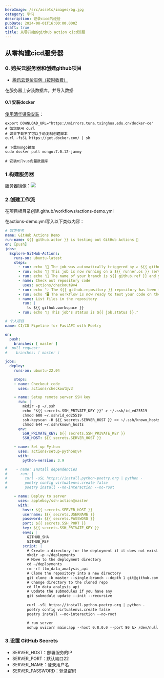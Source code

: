 ```yaml
---
heroImage: /src/assets/images/bg.jpg
category: 学习
description: 记录cicd的经验
pubDate: 2024-08-01T16:00:00.000Z
draft: true
title: 从零开始的github action cicd流程
---
```


## 从零构建cicd服务器

### 0. 购买云服务器和创建github项目

* [腾讯云竞价实例（按时收费）](https://buy.cloud.tencent.com/cvm?tab=custom\&step=1\&devPayMode=spotpaid\&regionId=33\&zoneId=330003\&instanceType=SA5.MEDIUM2\&platform=OpenCloudOS\&templateCreateMode=createLt\&isBackup=false\&backupDiskType=ALL\&backupDiskCustomizeValue=\&backupQuotaSegment=1\&backupQuota=1)

在服务器上安装数据库，并导入数据

#### 0.1 安装docker

[使用清华镜像安装](https://mirrors.tuna.tsinghua.edu.cn/help/docker-ce/)：

```shell
export DOWNLOAD_URL="https://mirrors.tuna.tsinghua.edu.cn/docker-ce"
# 如您使用 curl
# 如果下载不了可以手动复制创建脚本
curl -fsSL https://get.docker.com/ | sh

# 下载mongo镜像
sudo docker pull mongo:7.0.12-jammy

# 安装milvus向量数据库

```

### 1.构建服务器

服务器镜像：![](</src/assets/images/屏幕截图 2024-08-02 140056.png>)

### 2.创建工作流

在项目根目录创建.github/workflows/actions-demo.yml

在actions-demo.yml写入以下类似内容：

```yaml
# 官方参考
name: GitHub Actions Demo
run-name: ${{ github.actor }} is testing out GitHub Actions 🚀
on: [push]
jobs:
  Explore-GitHub-Actions:
    runs-on: ubuntu-latest
    steps:
      - run: echo "🎉 The job was automatically triggered by a ${{ github.event_name }} event."
      - run: echo "🐧 This job is now running on a ${{ runner.os }} server hosted by GitHub!"
      - run: echo "🔎 The name of your branch is ${{ github.ref }} and your repository is ${{ github.repository }}."
      - name: Check out repository code
        uses: actions/checkout@v4
      - run: echo "💡 The ${{ github.repository }} repository has been cloned to the runner."
      - run: echo "🖥️ The workflow is now ready to test your code on the runner."
      - name: List files in the repository
        run: |
          ls ${{ github.workspace }}
      - run: echo "🍏 This job's status is ${{ job.status }}."

```

```yaml
# 个人项目
name: CI/CD Pipeline for FastAPI with Poetry

on:
  push:
    branches: [ master ]
#  pull_request:
#    branches: [ master ]

jobs:
  deploy:
    runs-on: ubuntu-22.04

    steps:
    - name: Checkout code
      uses: actions/checkout@v3

    - name: Setup remote server SSH key
      run: |
        mkdir -p ~/.ssh
        echo "${{ secrets.SSH_PRIVATE_KEY }}" > ~/.ssh/id_ed25519
        chmod 600 ~/.ssh/id_ed25519
        ssh-keyscan -H ${{ secrets.SERVER_HOST }} >> ~/.ssh/known_hosts
        chmod 644 ~/.ssh/known_hosts
      env:
        SSH_PRIVATE_KEY: ${{ secrets.SSH_PRIVATE_KEY }}
        SSH_HOST: ${{ secrets.SERVER_HOST }}

    - name: Set up Python
      uses: actions/setup-python@v4
      with:
        python-version: 3.9

#    - name: Install dependencies
#      run: |
#        curl -sSL https://install.python-poetry.org | python -
#        poetry config virtualenvs.create false
#        poetry install --no-interaction --no-root

    - name: Deploy to server
      uses: appleboy/ssh-action@master
      with:
        host: ${{ secrets.SERVER_HOST }}
        username: ${{ secrets.USERNAME }}
        password: ${{ secrets.PASSWORD }}
        port: ${{ secrets.SSH_PORT }}
        key: ${{ secrets.SSH_PRIVATE_KEY }}
        envs: |
          GITHUB_SHA
          GITHUB_REF
        script: |
          # Create a directory for the deployment if it does not exist
          mkdir -p ~/deployments
          # Move to the deployment directory
          cd ~/deployments
          rm -rf llm_data_analysis_api
          # Clone the repository into a new directory
          git clone -b master --single-branch --depth 1 git@github.com:linhx1999/llm_data_analysis_api.git
          # Change directory to the cloned repo
          cd llm_data_analysis_api
          # Update the submodules if you have any
          git submodule update --init --recursive
          
          curl -sSL https://install.python-poetry.org | python -
          poetry config virtualenvs.create false
          poetry install --no-interaction --no-root

          # run server
          nohup uvicorn main:app --host 0.0.0.0 --port 80 &> /dev/null &
```

### 3.设置 GitHub Secrets

* SERVER\_HOST：部署服务的IP
* SERVER\_PORT：默认端口22
* SERVER\_NAME：登录用户名
* SERVER\_PASSWORD：登录密码
